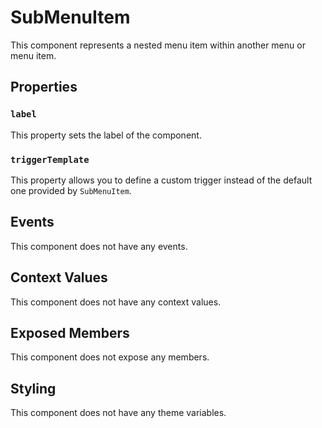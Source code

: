 
# SubMenuItem

This component represents a nested menu item within another menu or menu item.

## Properties

### `label`

This property sets the label of the component.

### `triggerTemplate`

This property allows you to define a custom trigger instead of the default one provided by `SubMenuItem`.

## Events

This component does not have any events.

## Context Values

This component does not have any context values.

## Exposed Members

This component does not expose any members.

## Styling

This component does not have any theme variables.
